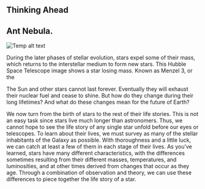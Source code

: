 ## Thinking Ahead
## Ant Nebula.
![Temp alt text](__MEDIA_URL__OSC_Astro_22_00_AntNebula.jpg)<p>During the later phases of stellar evolution, stars expel some of their mass, which returns to the interstellar medium to form new stars. This Hubble Space Telescope image shows a star losing mass. Known as Menzel 3, or the </p>
The Sun and other stars cannot last forever. Eventually they will exhaust their nuclear fuel and cease to shine. But how do they change during their long lifetimes? And what do these changes mean for the future of Earth?

We now turn from the birth of stars to the rest of their life stories. This is not an easy task since stars live much longer than astronomers. Thus, we cannot hope to see the life story of any single star unfold before our eyes or telescopes. To learn about their lives, we must survey as many of the stellar inhabitants of the Galaxy as possible. With thoroughness and a little luck, we can catch at least a few of them in each stage of their lives. As you’ve learned, stars have many different characteristics, with the differences sometimes resulting from their different masses, temperatures, and luminosities, and at other times derived from changes that occur as they age. Through a combination of observation and theory, we can use these differences to piece together the life story of a star.


